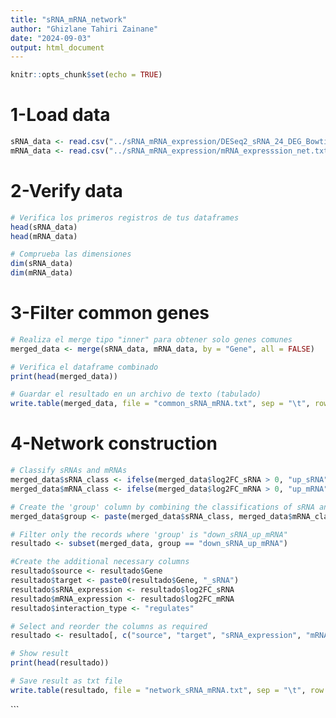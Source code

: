 ---
title: "sRNA_mRNA_network"
author: "Ghizlane Tahiri Zainane"
date: "2024-09-03"
output: html_document
---

```{r setup, include=FALSE}
knitr::opts_chunk$set(echo = TRUE)
```

# 1-Load data

```{r}
sRNA_data <- read.csv("../sRNA_mRNA_expression/DESeq2_sRNA_24_DEG_Bowtie.txt", sep= "\t")
mRNA_data <- read.csv("../sRNA_mRNA_expression/mRNA_expresssion_net.txt", sep= "\t")
```


# 2-Verify data

```{r}
# Verifica los primeros registros de tus dataframes
head(sRNA_data)
head(mRNA_data)

# Comprueba las dimensiones
dim(sRNA_data)
dim(mRNA_data)

```
# 3-Filter common genes

```{r}
# Realiza el merge tipo "inner" para obtener solo genes comunes
merged_data <- merge(sRNA_data, mRNA_data, by = "Gene", all = FALSE)

# Verifica el dataframe combinado
print(head(merged_data))

# Guardar el resultado en un archivo de texto (tabulado)
write.table(merged_data, file = "common_sRNA_mRNA.txt", sep = "\t", row.names = FALSE, quote = FALSE)


```

# 4-Network construction

```{r}
# Classify sRNAs and mRNAs
merged_data$sRNA_class <- ifelse(merged_data$log2FC_sRNA > 0, "up_sRNA", "down_sRNA")
merged_data$mRNA_class <- ifelse(merged_data$log2FC_mRNA > 0, "up_mRNA", "down_mRNA")

# Create the 'group' column by combining the classifications of sRNA and mRNA
merged_data$group <- paste(merged_data$sRNA_class, merged_data$mRNA_class, sep = "_")

# Filter only the records where 'group' is "down_sRNA_up_mRNA"
resultado <- subset(merged_data, group == "down_sRNA_up_mRNA")

#Create the additional necessary columns
resultado$source <- resultado$Gene
resultado$target <- paste0(resultado$Gene, "_sRNA")
resultado$sRNA_expression <- resultado$log2FC_sRNA
resultado$mRNA_expression <- resultado$log2FC_mRNA
resultado$interaction_type <- "regulates"

# Select and reorder the columns as required
resultado <- resultado[, c("source", "target", "sRNA_expression", "mRNA_expression", "group", "interaction_type")]

# Show result
print(head(resultado))

# Save result as txt file
write.table(resultado, file = "network_sRNA_mRNA.txt", sep = "\t", row.names = FALSE, quote = FALSE)
```
















```


